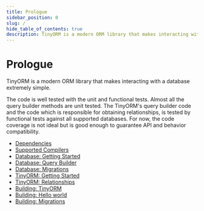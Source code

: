 ```yaml
---
title: Prologue
sidebar_position: 0
slug: /
hide_table_of_contents: true
description: TinyORM is a modern ORM library that makes interacting with a database extremely simple. The code is well tested with the unit and functional tests. The TinyORM's query builder code and the code which is responsible for obtaining relationships, is tested by functional tests against a real MySQL database.
---
```


# Prologue

TinyORM is a modern ORM library that makes interacting with a database extremely simple.

The code is well tested with the unit and functional tests. Almost all the query builder methods are unit tested. The TinyORM's query builder code and the code which is responsible for obtaining relationships, is tested by functional tests against all supported databases. For now, the code coverage is not ideal but is good enough to guarantee API and behavior compatibility.

- [Dependencies](dependencies.mdx#dependencies)
- [Supported Compilers](supported-compilers.mdx#supported-compilers)
- [Database: Getting Started](database.mdx#database-getting-started)
- [Database: Query Builder](query-builder.mdx#database-query-builder)
- [Database: Migrations](migrations.mdx#database-migrations)
- [TinyORM: Getting Started](tinyorm.mdx#tinyorm-getting-started)
- [TinyORM: Relationships](tinyorm-relationships.mdx#tinyorm-relationships)
- [Building: TinyORM](building-tinyorm.mdx#building-tinyorm)
- [Building: Hello world](building-hello-world.mdx#building-hello-world)
- [Building: Migrations](building-migrations.mdx#building-migrations)
